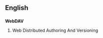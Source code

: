 ==English==
==={{abbreviation}}===
{{wikipedia}}
'''WebDAV'''
# Web Distributed Authoring And Versioning